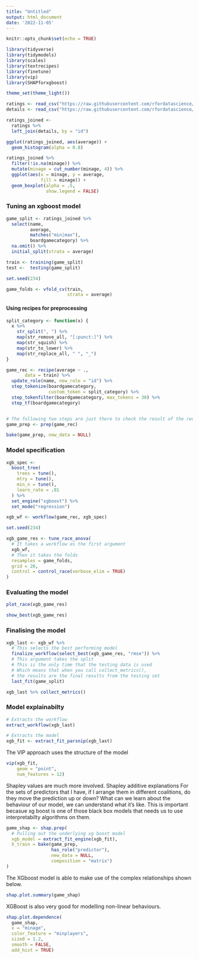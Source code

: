 ```yaml
---
title: "Untitled"
output: html_document
date: '2022-11-05'
---
```


```r
knitr::opts_chunk$set(echo = TRUE)

library(tidyverse)
library(tidymodels)
library(scales)
library(textrecipes)
library(finetune)
library(vip)
library(SHAPforxgboost)

theme_set(theme_light())


```

```r
ratings <- read_csv("https://raw.githubusercontent.com/rfordatascience/tidytuesday/master/data/2022/2022-01-25/ratings.csv")
details <- read_csv("https://raw.githubusercontent.com/rfordatascience/tidytuesday/master/data/2022/2022-01-25/details.csv")

```


```r
ratings_joined <-
  ratings %>%
  left_join(details, by = "id")

ggplot(ratings_joined, aes(average)) +
  geom_histogram(alpha = 0.8)
```

```r
ratings_joined %>% 
  filter(!is.na(minage)) %>% 
  mutate(minage = cut_number(minage, 4)) %>%
  ggplot(aes(x = minage, y = average, 
             fill = minage)) + 
  geom_boxplot(alpha = .5, 
               show.legend = FALSE)
```

### Tuning an xgboost model 

```r
game_split <- ratings_joined %>% 
  select(name, 
         average, 
         matches("min|max"), 
         boardgamecategory) %>% 
  na.omit() %>% 
  initial_split(strata = average)

train <- training(game_split)
test <-  testing(game_split)

set.seed(234)

game_folds <- vfold_cv(train, 
                       strata = average)
```

#### Using recipes for preprocessing 

```r

split_category <- function(x) {
  x %>% 
    str_split(", ") %>% 
    map(str_remove_all, "[:punct:]") %>% 
    map(str_squish) %>% 
    map(str_to_lower) %>% 
    map(str_replace_all, " ", "_") 
}

game_rec <- recipe(average ~ ., 
       data = train) %>% 
  update_role(name, new_role = "id") %>% 
  step_tokenize(boardgamecategory, 
                custom_token = split_category) %>% 
  step_tokenfilter(boardgamecategory, max_tokens = 30) %>% 
  step_tf(boardgamecategory)


# The following two steps are just there to check the result of the recipe 
game_prep <- prep(game_rec)

bake(game_prep, new_data = NULL)
```


### Model specification 

```r
xgb_spec <-  
  boost_tree(
    trees = tune(), 
    mtry = tune(), 
    min_n = tune(), 
    learn_rate = .01
  ) %>% 
  set_engine("xgboost") %>% 
  set_mode("regression")

```

```r
xgb_wf <- workflow(game_rec, xgb_spec)
```

```r
set.seed(234)

xgb_game_res <- tune_race_anova(
  # It takes a workflow as the first argument 
  xgb_wf,
  # Then it takes the folds
  resamples = game_folds,
  grid = 20, 
  control = control_race(verbose_elim = TRUE)
)

```


### Evaluating the model 

```r
plot_race(xgb_game_res)

show_best(xgb_game_res)
```

### Finalising the model 

```r

xgb_last <- xgb_wf %>% 
  # This selects the best performing model
  finalize_workflow(select_best(xgb_game_res, "rmse")) %>% 
  # This argument takes the split 
  # This is the only time that the testing data is used 
  # Which means that when you call collect_metrics(), 
  # the results are the final results from the testing set
  last_fit(game_split)

xgb_last %>% collect_metrics()
```

### Model explainabilty

```r
# Extracts the workflow
extract_workflow(xgb_last)

# Extracts the model 
xgb_fit <- extract_fit_parsnip(xgb_last)
```

The VIP approach uses the structure of the model 

```r
vip(xgb_fit, 
    geom = "point", 
    num_features = 12)
```

Shapley values are much more involved. 
Shapley additive explanations
For the sets of predictors that I have, if I arrange them in different coalitions, do they move the prediction up or down? What can we learn about the behaviour of our model, we can understand what it's like.
This is important becasue xg boost is one of those black box models that needs us to use interpretabilty algorithms on them.

```r
game_shap <- shap.prep(
  # Pulling out the underlying xg boost model
  xgb_model = extract_fit_engine(xgb_fit), 
  X_train = bake(game_prep,
                 has_role("predictor"),
                 new_data = NULL,
                 composition = "matrix")
)

```

The XGboost model is able to make use of the complex relationships shown below. 

```r
shap.plot.summary(game_shap)
```

XGBoost is also very good for modelling non-linear behaviours. 

```r
shap.plot.dependence(
  game_shap, 
  x = "minage", 
  color_feature = "minplayers", 
  size0 = 1.2, 
  smooth = FALSE, 
  add_hist = TRUE)
```









